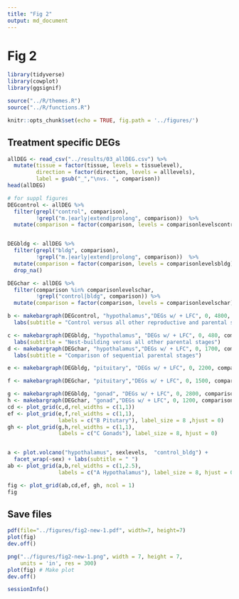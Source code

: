 ```yaml
---
title: "Fig 2"
output: md_document
---
```


# Fig 2

```r
library(tidyverse)
library(cowplot)
library(ggsignif)

source("../R/themes.R")
source("../R/functions.R")

knitr::opts_chunk$set(echo = TRUE, fig.path = '../figures/')
```

## Treatment specific DEGs 

```r
allDEG <- read_csv("../results/03_allDEG.csv") %>%
  mutate(tissue = factor(tissue, levels = tissuelevel),
         direction = factor(direction, levels = alllevels),
         label = gsub("_","\nvs. ", comparison)) 
head(allDEG)

# for suppl figures
DEGcontrol <- allDEG %>% 
  filter(grepl("control", comparison),
         !grepl("m.|early|extend|prolong", comparison))  %>%
  mutate(comparison = factor(comparison, levels = comparisonlevelscontrol))


DEGbldg <- allDEG %>% 
  filter(grepl("bldg", comparison),
         !grepl("m.|early|extend|prolong", comparison))  %>%
  mutate(comparison = factor(comparison, levels = comparisonlevelsbldg))  %>%
  drop_na()

DEGchar <- allDEG %>% 
  filter(comparison %in% comparisonlevelschar,
         !grepl("control|bldg", comparison)) %>%
  mutate(comparison = factor(comparison, levels = comparisonlevelschar))
```


```r

b <- makebargraph(DEGcontrol, "hypothalamus","DEGs w/ + LFC", 0, 4800, comparisonlabelscontrol) +
  labs(subtitle = "Control versus all other reproductive and parental stages")

c <- makebargraph(DEGbldg, "hypothalamus", "DEGs w/ + LFC", 0, 480, comparisonlabelsbldg) +
  labs(subtitle = "Nest-building versus all other parental stages")
d <- makebargraph(DEGchar, "hypothalamus","DEGs w/ + LFC", 0, 1700, comparisonlabelscharnobldg) +
  labs(subtitle = "Comparison of sequential parental stages")

e <- makebargraph(DEGbldg, "pituitary", "DEGs w/ + LFC", 0, 2200, comparisonlabelsbldg)  

f <- makebargraph(DEGchar, "pituitary","DEGs w/ + LFC", 0, 1500, comparisonlabelscharnobldg) 

g <- makebargraph(DEGbldg, "gonad", "DEGs w/ + LFC", 0, 2800, comparisonlabelsbldg) 
h <- makebargraph(DEGchar, "gonad","DEGs w/ + LFC", 0, 1200, comparisonlabelscharnobldg) 
cd <- plot_grid(c,d,rel_widths = c(1,1))
ef <- plot_grid(e,f,rel_widths = c(1,1),
                labels = c("B Pitutary"), label_size = 8 ,hjust = 0)
gh <- plot_grid(g,h,rel_widths = c(1,1), 
                labels = c("C Gonads"), label_size = 8, hjust = 0)


a <- plot.volcano("hypothalamus", sexlevels,  "control_bldg") + 
  facet_wrap(~sex) + labs(subtitle = " ")
ab <- plot_grid(a,b,rel_widths = c(1,2.5), 
                labels = c("A Hypothalamus"), label_size = 8, hjust = 0)

fig <- plot_grid(ab,cd,ef, gh, ncol = 1)
fig
```

## Save files

```r
pdf(file="../figures/fig2-new-1.pdf", width=7, height=7)
plot(fig)
dev.off()

png("../figures/fig2-new-1.png", width = 7, height = 7, 
    units = 'in', res = 300)
plot(fig) # Make plot
dev.off()

sessionInfo()
```